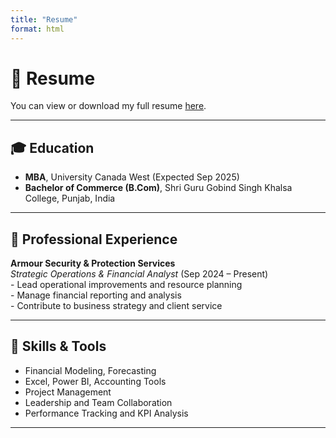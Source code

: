 ```yaml
---
title: "Resume"
format: html
---
```


# 📄 Resume

You can view or download my full resume [here](resume.pdf){download=true}.

---

## 🎓 Education

- **MBA**, University Canada West (Expected Sep 2025)  
- **Bachelor of Commerce (B.Com)**, Shri Guru Gobind Singh Khalsa College, Punjab, India

---

## 💼 Professional Experience

**Armour Security & Protection Services**  
*Strategic Operations & Financial Analyst* (Sep 2024 – Present)  
- Lead operational improvements and resource planning  
- Manage financial reporting and analysis  
- Contribute to business strategy and client service

---

## 💪 Skills & Tools

- Financial Modeling, Forecasting  
- Excel, Power BI, Accounting Tools  
- Project Management  
- Leadership and Team Collaboration  
- Performance Tracking and KPI Analysis

---
